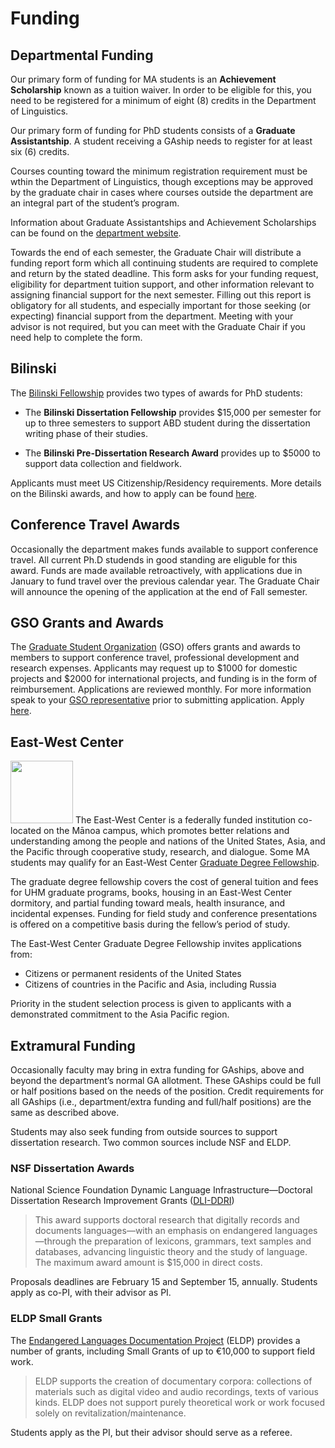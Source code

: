 # Funding {#funding}

## Departmental Funding

Our primary form of funding for MA students is an **Achievement Scholarship** known as a tuition waiver. In order to be eligible for this, you need to be registered for a minimum of eight (8) credits in the Department of Linguistics.

Our primary form of funding for PhD students consists of a **Graduate Assistantship**. A student receiving a GAship needs to register for at least six (6) credits.

Courses counting toward the minimum registration requirement must be wthin the Department of Linguistics, though exceptions may be approved by the graduate chair in cases where courses outside the department are an integral part of the student's program.

Information about Graduate Assistantships and Achievement Scholarships can be found on the [department website](http://ling.hawaii.edu/degree-programs/funding/).

Towards the end of each semester, the Graduate Chair will distribute a funding report form which all continuing students are required to complete and return by the stated deadline. This form asks for your funding request, eligibility for department tuition support, and other information relevant to assigning financial support for the next semester. Filling out this report is obligatory for all students, and especially important for those seeking (or expecting) financial support from the department. Meeting with your advisor is not required, but you can meet with the Graduate Chair if you need help to complete the form.

## Bilinski

The [Bilinski Fellowship](http://ling.hawaii.edu/degree-programs/funding/bilinski/) provides two types of awards for PhD students:

-   The **Bilinski Dissertation Fellowship** provides \$15,000 per semester for up to three semesters to support ABD student during the dissertation writing phase of their studies.

-   The **Bilinski Pre-Dissertation Research Award** provides up to \$5000 to support data collection and fieldwork.

Applicants must meet US Citizenship/Residency requirements. More details on the Bilinski awards, and how to apply can be found [here](http://ling.hawaii.edu/degree-programs/funding/bilinski/).

## Conference Travel Awards

Occasionally the department makes funds available to support conference travel. All current Ph.D studends in good standing are eliguble for this award. Funds are made available retroactively, with applications due in January to fund travel over the previous calendar year. The Graduate Chair will announce the opening of the application at the end of Fall semester.

## GSO Grants and Awards

The [Graduate Student Organization](https://uhmgso.wixsite.com/website-1/grants-and-awards) (GSO) offers grants and awards to members to support conference travel, professional development and research expenses. Applicants may request up to \$1000 for domestic projects and \$2000 for international projects, and funding is in the form of reimbursement. Applications are reviewed monthly. For more information speak to your [GSO representative](http://ling.hawaii.edu/activities/lsm/) prior to submitting application. Apply [here](https://form.jotform.com/gsogrant/gso-ga-application-title-page).

## East-West Center 

<img src="images/ewc.jpeg" class='cover'  width="100" />
The East-West Center is a federally funded institution co-located on the Mānoa campus, which  promotes better relations and understanding among the people and nations of the United States, Asia, and the Pacific through cooperative study, research, and dialogue. Some MA students may qualify for an East-West Center 
[Graduate Degree Fellowship](https://www.eastwestcenter.org/education/ewc-graduate-degree-fellowship).

The graduate degree fellowship covers the cost of general tuition and fees for UHM graduate programs, books, housing in an East-West Center dormitory, and partial funding toward meals, health insurance, and incidental expenses. Funding for field study and conference presentations is offered on a competitive basis during the fellow's period of study.

The East-West Center Graduate Degree Fellowship invites applications from:

- Citizens or permanent residents of the United States
- Citizens of countries in the Pacific and Asia, including Russia 

Priority in the student selection process is given to applicants with a demonstrated commitment to the Asia Pacific region.


## Extramural Funding

Occasionally faculty may bring in extra funding for GAships, above and beyond the department's normal GA allotment. These GAships could be full or half positions based on the needs of the position. Credit requirements for all GAships (i.e., department/extra funding and full/half positions) are the same as described above.

Students may also seek funding from outside sources to support dissertation research. Two common sources include NSF and ELDP.

### NSF Dissertation Awards

National Science Foundation Dynamic Language Infrastructure---Doctoral Dissertation Research Improvement Grants ([DLI-DDRI](https://beta.nsf.gov/funding/opportunities/dynamic-language-infrastructure-doctoral))

> This award supports doctoral research that digitally records and documents languages---with an emphasis on endangered languages---through the preparation of lexicons, grammars, text samples and databases, advancing linguistic theory and the study of language. The maximum award amount is \$15,000 in direct costs.

Proposals deadlines are February 15 and September 15, annually. Students apply as co-PI, with their advisor as PI.

### ELDP Small Grants

The [Endangered Languages Documentation Project](http://eldp.net) (ELDP) provides a number of grants, including Small Grants of up to €10,000 to support field work.

> ELDP supports the creation of documentary corpora: collections of materials such as digital video and audio recordings, texts of various kinds. ELDP does not support purely theoretical work or work focused solely on revitalization/maintenance.

Students apply as the PI, but their advisor should serve as a referee.
